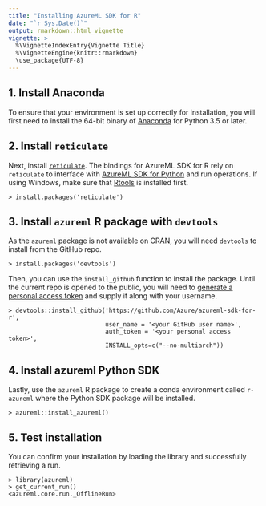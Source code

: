 ```yaml
---
title: "Installing AzureML SDK for R"
date: "`r Sys.Date()`"
output: rmarkdown::html_vignette
vignette: >
  %\VignetteIndexEntry{Vignette Title}
  %\VignetteEngine{knitr::rmarkdown}
  \use_package{UTF-8}
---
```


## 1. Install Anaconda

To ensure that your environment is set up correctly for installation, you will first need to install the 64-bit binary of [Anaconda](https://www.anaconda.com/) for Python 3.5 or later.

## 2. Install `reticulate`
Next, install [`reticulate`](https://rstudio.github.io/reticulate/). The bindings for AzureML SDK for R rely on `reticulate` to interface with [AzureML SDK for Python](https://docs.microsoft.com/en-us/azure/machine-learning/service/overview-what-is-azure-ml) and run operations. If using Windows, make sure that [Rtools](https://cran.r-project.org/bin/windows/Rtools/) is installed first.
```
> install.packages('reticulate')
```

## 3. Install `azureml` R package with `devtools`
As the `azureml` package is not available on CRAN, you will need `devtools` to install from the GitHub repo.
```
> install.packages('devtools')
```
Then, you can use the `install_github` function to install the package. Until the current repo is opened to the public, you will need to [generate a personal access token](https://github.com/settings/tokens) and supply it along with your username.
```
> devtools::install_github('https://github.com/Azure/azureml-sdk-for-r',
                           user_name = '<your GitHub user name>',
                           auth_token = '<your personal access token>',
                           INSTALL_opts=c("--no-multiarch"))
```

## 4. Install azureml Python SDK
Lastly, use the `azureml` R package to create a conda environment called `r-azureml` where the Python SDK package will be installed.
```
> azureml::install_azureml()
```

## 5. Test installation
You can confirm your installation by loading the library and successfully retrieving a run.
```
> library(azureml)
> get_current_run()
<azureml.core.run._OfflineRun>
```